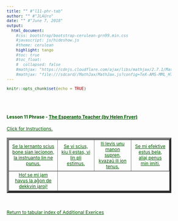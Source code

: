 ```yaml
---
title: "" #"l11-phr-tab"
author: "" #"JLAUro"
date: "" #"June 7, 2018"
output: 
  html_document:
    #css: bootstrap/bootstrap-cerulean-grn99.min.css
    #javascript: js/hideshow.js
    #theme: cerulean
    highlight: tango
    #toc: true
    #toc_float: 
    #  collapsed: false
    #mathjax: "https://cdnjs.cloudflare.com/ajax/libs/mathjax/2.7.1/MathJax.js?config=TeX-AMS-MML_HTMLorMML"
    #mathjax: "file:///sdcard//MathJax/MathJax.js?config=TeX-AMS-MML_HTMLorMML"
---
```


```r
knitr::opts_chunk$set(echo = TRUE)
```

<style>
a, body { 
color: #005500; 
font-size: 12px; 
}	

a:visited { color: #009900; }

[id^='tr'] {
display: none;
}

mark {
padding: 3px 3px;
text-align: left;
font-style: italic;
font-size: 10px;
background-color: #007700;
color: white;
margin-top: 0px;
margin-left: 5px;
}

</style>

<script type='text/javascript'>
function toggle_visibility(id) {
var e = document.getElementById(id);
e.style.display = ((e.style.display!='block') ? 'block' : 'none');
}
</script>

<br/><br/>

<p>
<h4>Lesson 11 Phrase - <a href=http://www.gutenberg.org/files/8177/8177-h/8177-h.htm>The Esperanto Teacher (by Helen Fryer)</a> <br/></h4>
<a id='r0' href='#' onclick="toggle_visibility('tr0');">
Click for Instructions.</a>
<div id='tr0'>
&nbsp;
<mark>Click on each link to toggle the English translation.  Reload page to turn off all translations.</mark>
</div>
</p>

<table width='100%' border='5px' cellspacing='5px' cellpadding='5px'>
<tr id='r1'>
<td align='center' valign='middle'><a id='item1' href='#r0' onclick="toggle_visibility('tr1');">Se la lernanto scius bone sian lecionon, la instruanto lin ne punus.</a>
<div id='tr1'><mark>If the pupil knew his lesson well, the teacher would not punish him.</mark></div></td>

<td align='center' valign='middle'><a id='item2' href='#r0' onclick="toggle_visibility('tr2');">Se vi scius, kiu li estas, vi lin pli estimus.</a>
<div id='tr2'><mark>If you knew who he is, you would esteem him more.</mark></div></td>

<td align='center' valign='middle'><a id='item3' href='#r0' onclick="toggle_visibility('tr3');">Ili levis unu manon supren, kvazaŭ ili ion tenus.</a>
<div id='tr3'><mark>They raised one hand upwards as if they were holding something.</mark></div></td>

<td align='center' valign='middle'><a id='item4' href='#r0' onclick="toggle_visibility('tr4');">Se mi efektive estus bela, aliaj penus min imiti.</a>
<div id='tr4'><mark>If I really were beautiful, others would try to imitate me.</mark></div></td>
</tr>
<tr id='r2'>

<td align='center' valign='middle'><a id='item5' href='#r1' onclick="toggle_visibility('tr5');">Ho! se mi jam havus la aĝon de dekkvin jaroj!</a>
<div id='tr5'><mark>Oh! if I were (had) already the age of fifteen years!</mark></div></td>

</tr>
</table>
<br/>
<p>
<a href=addExercises.html>Return to tabular index of Additional Exerices</a>
</p>

